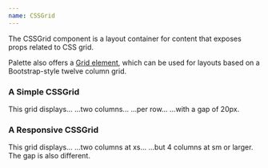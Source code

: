 ```yaml
---
name: CSSGrid
---
```


The CSSGrid component is a layout container for content that exposes props
related to CSS grid.

Palette also offers a [Grid element](/elements/layout/grid/), which can be used
for layouts based on a Bootstrap-style twelve column grid.

### A Simple CSSGrid

<Playground>
  <CSSGrid gridTemplateColumns="repeat(2, 1fr)" gridGap={2} my={2}>
    <Box>This grid displays...</Box>
    <Box>...two columns...</Box>
    <Box>...per row...</Box>
    <Box>...with a gap of 20px.</Box>
  </CSSGrid>
</Playground>

### A Responsive CSSGrid

<Playground>
  <CSSGrid
    gridTemplateColumns={["repeat(2, 1fr)", "repeat(4, 1fr)"]}
    gridGap={[2, 4]}
    my={2}
  >
    <Box>This grid displays...</Box>
    <Box>...two columns at xs...</Box>
    <Box>...but 4 columns at sm or larger.</Box>
    <Box>The gap is also different.</Box>
  </CSSGrid>
</Playground>
